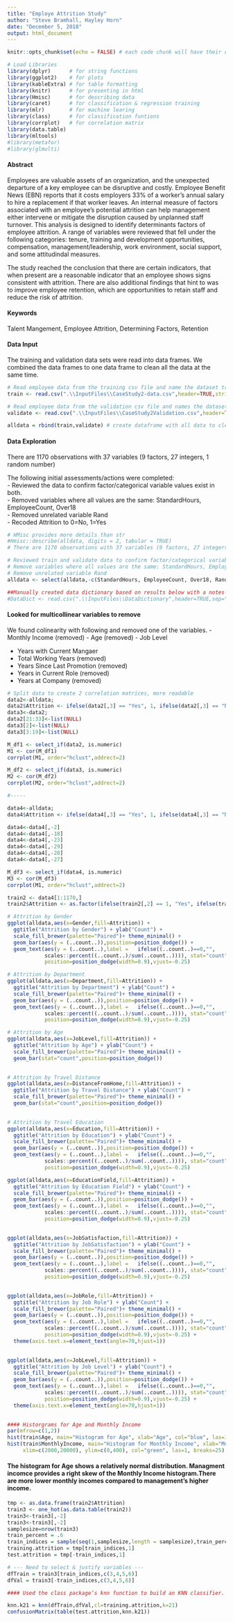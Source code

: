 ```yaml
---
title: "Employe Attrition Study"
author: "Steve Bramhall, Hayley Horn"
date: "December 5, 2018"
output: html_document
---
```


```r
knitr::opts_chunk$set(echo = FALSE) # each code chunk will have their own echo control
```

```r
# Load Libraries
library(dplyr)      # for string functions
library(ggplot2)    # for plots
library(kableExtra) # for table formatting
library(knitr)      # for presenting in html
library(Hmisc)      # for describing data
library(caret)      # for classification & regression training
library(mlr)        # for machine learing
library(class)      # for classification funtions
library(corrplot)   # for correlation matrix
library(data.table)
library(mltools)
#library(metafor)
#library(glmulti)

```

<h4>Abstract</h4>
Employees are valuable assets of an organization, and the unexpected departure of a key employee can be disruptive and costly. Employee Benefit News (EBN) reports that it costs employers 33% of a worker's annual salary to hire a replacement if that worker leaves. An internal measure of factors associated with an employee's potential attrition can help management either intervene or mitigate the disruption caused by unplanned staff turnover. This analysis is designed to identify determinants factors of employee attrition. A range of variables were reviewed that fell under the following categories: tenure, training and development opportunities, compensation, management/leadership, work environment, social support, and some attitudindal measures.<br>

The study reached the conclusion that there are certain indicators, that when present are a reasonable indicator that an employee shows signs consistent with attrition. There are also additional findings that hint to was to improve employee retention, which are opportunities to retain staff and reduce the risk of attrition.

<h4>Keywords</h4>
Talent Mangement, Employee Attrition, Determining Factors, Retention

<h4>Data Input</h4>
The training and validation data sets were read into data frames. We combined the data frames to one data frame to clean all the data at the same time.
```r
# Read employee data from the training csv file and name the dataset train.
train <- read.csv(".\\InputFiles\\CaseStudy2-data.csv",header=TRUE,stringsAsFactors = TRUE,sep=",",encoding = "UTF-8")

# Read employee data from the validation csv file and names the dataset train.
validate <- read.csv(".\\InputFiles\\CaseStudy2Validation.csv",header=TRUE,stringsAsFactors = TRUE,sep=",",encoding = "UTF-8")

alldata = rbind(train,validate) # create dataframe with all data to clean all at same time
```

<h4>Data Exploration</h4>
There are 1170 observations with 37 variables (9 factors, 27 integers, 1 random number)

The following initial assessments/actions were completed:<br>
- Reviewed the data to confirm factor/categorical variable values exist in both.<br>
- Removed variables where all values are the same: StandardHours, EmployeeCount, Over18<br>
- Removed unrelated variable Rand<br>
- Recoded Attrition to 0=No, 1=Yes<br>

```r
# HMisc provides more details than str
#Hmisc::describe(alldata, digits = 2, tabular = TRUE)
# There are 1170 observations with 37 variables (9 factors, 27 integers, 1 random number)

# Reviewed train and validate data to confirm factor/categorical variable values exist in both
# Remove variables where all values are the same: StandardHours, EmployeeCount, Over18
# Remove unrelated variable Rand
alldata <- select(alldata,-c(StandardHours, EmployeeCount, Over18, Rand))

##Manually created data dictionary based on results below with a notes field
#DataDict <- read.csv(".\\InputFiles\\DataDictionary",header=TRUE,sep=",",encoding = "UTF-8")

```
 

<h4>Looked for multicollinear variables to remove</h4>
We found colinearity with following and removed one of the variables.
- Monthly Income (removed)
- Age            (removed)
- Job Level

- Years with Current Mangaer 
- Total Working Years        (removed)
- Years Since Last Promotion (removed)
- Years in Current Role      (removed)
- Years at Company           (removed)

```r
# Split data to create 2 correlation matrices, more readable
data2<-alldata;                                                                           # create 1st data set for corr matrix
data2$Attrition <- ifelse(data2[,3] == "Yes", 1, ifelse(data2[,3] == "No", 0, 99))        # Recode Attrition with 0s and 1s
data3<-data2;                                                                             # create 2nd data set for corr matrix
data2[21:33]<-list(NULL)                                                                  # reduce 1st data set
data3[2]<-list(NULL)                                                                      # reduce 2nd data set, keeping  Attrition
data3[3:19]<-list(NULL)

M_df1 <- select_if(data2, is.numeric)                                                     # get all numeric data
M1 <- cor(M_df1)                                                                          # convert to matrix
corrplot(M1, order="hclust",addrect=2)                                                    # Display the correlation coefficient

M_df2 <- select_if(data3, is.numeric)                                                     # get all numeric data
M2 <- cor(M_df2)                                                                          # convert to matrix
corrplot(M2, order="hclust",addrect=2)                                                    # Display the correlation coefficient

#-----

data4<-alldata;                                                                           # create 1st data set for corr matrix
data4$Attrition <- ifelse(data4[,3] == "Yes", 1, ifelse(data4[,3] == "No", 0, 99))        # Recode Attrition with 0s and 1s

data4<-data4[,-2]                                                                         # remove age
data4<-data4[,-18]                                                                        # remove monthly income
data4<-data4[,-23]                                                                        # remove total working years
data4<-data4[,-29]                                                                        # remove years since last promotion
data4<-data4[,-28]                                                                        # remove years in current role
data4<-data4[,-27]                                                                        # remove years at company

M_df3 <- select_if(data4, is.numeric)                                                     # get all numeric data
M3 <- cor(M_df3)                                                                          # convert to matrix
corrplot(M1, order="hclust",addrect=2)                                                    # Display the correlation coefficient

train2 <- data4[1:1170,]                                                                  # Create new training set
train2$Attrition <- as.factor(ifelse(train2[,2] == 1, "Yes", ifelse(train2[,2] == 0, "No", 99)))     # Recode Attrition back to Yes and No

```

```r
# Attrition by Gender
ggplot(alldata,aes(x=Gender,fill=Attrition)) +
  ggtitle("Attrition by Gender") + ylab("Count") +                                          # add main & axis titles
  scale_fill_brewer(palette="Paired")+ theme_minimal() +                                    # change color palette
  geom_bar(aes(y = (..count..)),position=position_dodge()) +                                # side-by-side bars
  geom_text(aes(y = (..count..),label =   ifelse((..count..)==0,"",                         # label bars by %
            scales::percent((..count..)/sum(..count..)))), stat="count",
            position=position_dodge(width=0.9),vjust=-0.25)
```

```r
# Attrition by Department
ggplot(alldata,aes(x=Department,fill=Attrition)) +
  ggtitle("Attrition by Department") + ylab("Count") +                                      # add main & axis titles
  scale_fill_brewer(palette="Paired")+ theme_minimal() +                                    # change color palette
  geom_bar(aes(y = (..count..)),position=position_dodge()) +                                # side-by-side bars
  geom_text(aes(y = (..count..),label =   ifelse((..count..)==0,"",                         # label bars by %
            scales::percent((..count..)/sum(..count..)))), stat="count",
            position=position_dodge(width=0.9),vjust=-0.25)
```

```r
# Attrition by Age
ggplot(alldata,aes(x=JobLevel,fill=Attrition)) +
  ggtitle("Attrition by Age") + ylab("Count") +                                             # add main & axis titles
  scale_fill_brewer(palette="Paired")+ theme_minimal() +                                    # change color palette
  geom_bar(stat="count",position=position_dodge())                                          # side-by-side bars
      
```

```r
# Attrition by Travel Distance
ggplot(alldata,aes(x=DistanceFromHome,fill=Attrition)) +
  ggtitle("Attrition by Travel Distance") + ylab("Count") +                                 # add main & axis titles
  scale_fill_brewer(palette="Paired")+ theme_minimal() +                                    # change color palette
  geom_bar(stat="count",position=position_dodge())                                          # side-by-side bars
      
```

```r
# Attrition by Travel Education
ggplot(alldata,aes(x=Education,fill=Attrition)) +
  ggtitle("Attrition by Education") + ylab("Count") +                                       # add main & axis titles
  scale_fill_brewer(palette="Paired")+ theme_minimal() +                                    # change color palette
  geom_bar(aes(y = (..count..)),position=position_dodge()) +                                # side-by-side bars
  geom_text(aes(y = (..count..),label =   ifelse((..count..)==0,"",                         # label bars by %
            scales::percent((..count..)/sum(..count..)))), stat="count",
            position=position_dodge(width=0.9),vjust=-0.25)
```

```r
ggplot(alldata,aes(x=EducationField,fill=Attrition)) +
  ggtitle("Attrition by Education Field") + ylab("Count") +                                 # add main & axis titles
  scale_fill_brewer(palette="Paired")+ theme_minimal() +                                    # change color palette
  geom_bar(aes(y = (..count..)),position=position_dodge()) +                                # side-by-side bars
  geom_text(aes(y = (..count..),label =   ifelse((..count..)==0,"",                         # label bars by %
            scales::percent((..count..)/sum(..count..)))), stat="count",
            position=position_dodge(width=0.9),vjust=-0.25)
      
```

```r
ggplot(alldata,aes(x=JobSatisfaction,fill=Attrition)) +
  ggtitle("Attrition by JobSatisfaction") + ylab("Count") +                                 # add main & axis titles
  scale_fill_brewer(palette="Paired")+ theme_minimal() +                                    # change color palette
  geom_bar(aes(y = (..count..)),position=position_dodge()) +                                # side-by-side bars
  geom_text(aes(y = (..count..),label =   ifelse((..count..)==0,"",                         # label bars by %
            scales::percent((..count..)/sum(..count..)))), stat="count",
            position=position_dodge(width=0.9),vjust=-0.25) 
      
```

```r
ggplot(alldata,aes(x=JobRole,fill=Attrition)) +
  ggtitle("Attrition by Job Role") + ylab("Count") +                                        # add main & axis titles
  scale_fill_brewer(palette="Paired")+ theme_minimal() +                                    # change color palette
  geom_bar(aes(y = (..count..)),position=position_dodge()) +                                # side-by-side bars
  geom_text(aes(y = (..count..),label =   ifelse((..count..)==0,"",                         # label bars by %
            scales::percent((..count..)/sum(..count..)))), stat="count",
            position=position_dodge(width=0.9),vjust=-0.25) +
  theme(axis.text.x=element_text(angle=70,hjust=1))
      
```

```r
ggplot(alldata,aes(x=JobLevel,fill=Attrition)) +
  ggtitle("Attrition by Job Level") + ylab("Count") +                                       # add main & axis titles
  scale_fill_brewer(palette="Paired")+ theme_minimal() +                                    # change color palette
  geom_bar(aes(y = (..count..)),position=position_dodge()) +                                # side-by-side bars
  geom_text(aes(y = (..count..),label =   ifelse((..count..)==0,"",                         # label bars by %
            scales::percent((..count..)/sum(..count..)))), stat="count",
            position=position_dodge(width=0.9),vjust=-0.25) +
  theme(axis.text.x=element_text(angle=70,hjust=1))
      
```


```r
#### Historgrams for Age and Monthly Income
par(mfrow=c(1,2))
hist(train$Age, main="Histogram for Age", xlab="Age", col="blue", las=1, breaks=10)
hist(train$MonthlyIncome, main="Histogram for Monthly Income", xlab="Monthly Income", 
     xlim=c(2000,20000), ylim=c(0,400), col="green", las=1, breaks=25)
```
#### The histogram for Age shows a relatively normal distribution. Managment incomce provides a right skew of the Monthly Income histogram.There are more lower monthly incomes compared to management's higher income.



```r
tmp <- as.data.frame(train2$Attrition)
train3 <- one_hot(as.data.table(train2))                                                  # Create dummy vars for categories
train3<-train3[,-2]
train3<-train3[,-2]
samplesize=nrow(train3)
train_percent = .6                                                                        # use a 60/40 split for train vs validate
train_indices = sample(seq(1,samplesize,length = samplesize),train_percent*samplesize)    # get random indices
training.attrition = tmp[train_indices,1]
test.attrition = tmp[-train_indices,1]

# --- Need to select & justify variables ---
dfTrain = train3[train_indices,c(3,4,5,6)]                                                # random training data from original data
dfVal = train3[-train_indices,c(3,4,5,6)]                                                 # random test data from original data

#### Used the class package’s knn function to build an KNN classifier.

knn.k21 = knn(dfTrain,dfVal,cl=training.attrition,k=21)
confusionMatrix(table(test.attrition,knn.k21))
```

